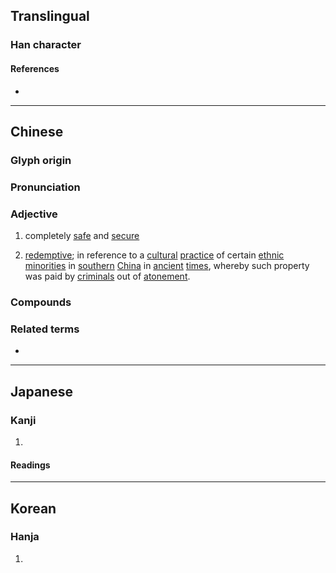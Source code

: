 {{character info}}
==Translingual==

===Han character===
{{Han char|rn=9|rad=人|as=08|sn=10|four=29289|canj=OFF|ids=⿰亻炎}}

====References====
* {{Han ref|kx=0107.280|dkj=00768|dj=0229.080|hdz=10184.010|uh=5013|ud=20499|bh=D0CB|bd=53451}}

----

==Chinese==
{{zh-forms}}

===Glyph origin===
{{Han etym}}

===Pronunciation===
{{zh-pron
|m=tán
|c=taam4
|mc=y
|oc=y
|cat=
}}

===Adjective===
{{zh-hanzi}}

# {{lb|zh|obsolete}} completely [[safe]] and [[secure]]
# {{lb|zh|historical}} {{gloss|Of [[money]] and [[property]]}} [[redemptive]]; in reference to a [[cultural]] [[practice]] of certain [[ethnic minorities]] in [[southern]] [[China]] in [[ancient]] [[time]]s, whereby such property was paid by [[criminal]]s out of [[atonement]].

===Compounds===
{{zh-der|倓然|倓錢}}

===Related terms===
* {{zh-l|賧}}

----

==Japanese==

===Kanji===
{{ja-kanji|grade=|rs=人08}}

# {{rfdef|ja|sort=人08}}

====Readings====
{{ja-readings|on=たん,だん|kun=やすい,しずか}}

----

==Korean==

===Hanja===
{{ko-hanja|담}}

# {{rfdef|ko|sort=人08}}